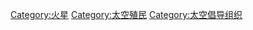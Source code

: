 {{Commonscat|Mars Society}}

[[Category:火星|Category:火星]]
[[Category:太空殖民|Category:太空殖民]]
[[Category:太空倡导组织|Category:太空倡导组织]]